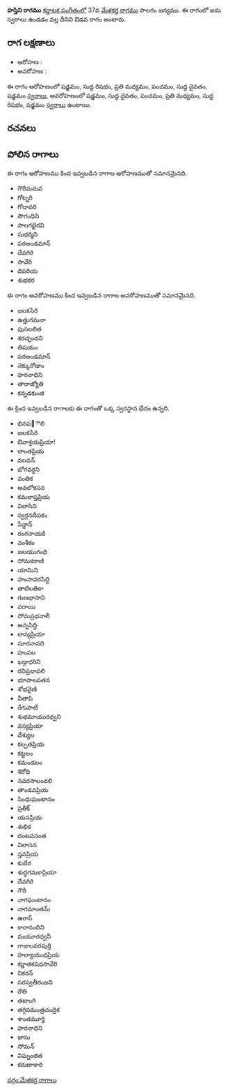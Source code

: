 {{Infobox ragam
	| name          	= హస్తిని
	| synonym	    	= 
	| mela          	= 
	| chakra        	= 
	| janaka        	= 
	| type          	= ఔడవ
	| arohanam      	= {{svaraC|S|R1|M2|P|D1|S'}} 
	| avarohanam    	= {{svaraC|S'|D1|P|M2|R1|S}}
	| jeeva         	=
	| chhaya        	=
	| nyasa         	=
	| vishesha      	= 
	| equivalent  		= 
}}
{{కర్ణాటక సంగీత రాగాలు}}
'''హస్తిని రాగము''' [[కర్ణాటక సంగీతం]]లో 37వ [[మేళకర్త రాగము]] సాలగం జన్యము.  ఈ రాగంలో ఐదు స్వరాలు ఉండడం వల్ల దీనిని ఔడవ రాగం అంటారు.


==రాగ లక్షణాలు==


* ఆరోహణ : {{svaraC|S|R1|M2|P|D1|S'}} 
* అవరోహణ : {{svaraC|S'|D1|P|M2|R1|S}}

ఈ రాగం ఆరోహణంలో షడ్జమం, సుద్ద రిషభం, ప్రతి మధ్యమం, పంచమం, సుద్ద దైవతం, షడ్జమం [[స్వరాలు]], అవరోహణంలో షడ్జమం, సుద్ద దైవతం, పంచమం, ప్రతి మధ్యమం, సుద్ద రిషభం, షడ్జమం [[స్వరాలు]] ఉంటాయి.

==రచనలు==



==పోలిన రాగాలు==
ఈ రాగం ఆరోహణము కింద ఇవ్వబడిన రాగాల ఆరోహణముతో సమానమైనది.
* గౌరీమరువ
* గోట్నరి
* గోదావరి
* సౌగంధిని
* సాలగభైరవి
* సుధర్మిని
* పరఅండమాన్
* దేవగిరి
* సావేరి
* దిపరియ
* శుభకర

ఈ రాగం అవరోహణము కింద ఇవ్వబడిన రాగాల అవరోహణముతో సమానమైనది.
* జలకసేరి
* ఉత్తుగమనా
* పుసలలిత
* శరచ్ఛందని
* తిషయం
* పరఅండమాన్
* నెక్కురోడాం
* హరనాధిని
* తారాజ్యోతి
* కన్నడకుంజి

ఈ క్రింద ఇవ్వబడిన రాగాలకు ఈ రాగంతో ఒక్క స్వరస్థాన భేదం ఉన్నది.
* భినప఩ౌలి
* జలకసేరి
* ఔవాశ్రయప్రియా!
* లాంతప్రియ
* వలవన్
* భోగవర్ధని
* వంతిక
* అవలోకసన
* కమలాప్తప్రియ
* విలాసిని
* స్వర్గనదీపకం
* సేన్దాన్
* రంగనాయకి
* వంశీకం
* జలయుగంధి
* సోమకరాణి
* యామిని
* హంసావరసిద్ధి
* తాటిలతికా
* గుణభాసాని
* పరాయి
* సోమప్రభవాలీ
* అన్నసిద్ధి
* లాస్యప్రియా
* సూరనానది
* హంసల
* ఖడ్గాధరిని
* రవిప్రభావలి
* భూపాలపతన
* శోభవైణి
* వీతాపి
* రేగుపాటీ
* శుభమాయురధ్వని
* వస్యప్రియా
* దేశ్యుల
* కల్పతప్రియ
* కట్టలం
* కమండలం
* శిరోధి
* నవరసాలందలి
* తాండవప్రియ
* సింధుఘంటానం
* ప్రతీక్
* యసప్రియ
* శుభిక
* దంటవసంత
* విలాసన
* స్తవప్రియ
* కుబేర
* శుద్ధగమకాప్రియా
* దేవగిరి
* గౌరీ
* నాగఘంటానం
* నాగమాంతమ్
* ఉరాన్
* కారానందిని
* మయూరధ్వనీ
* గాజులవరపుర్తి
* హల్యాయుధప్రియ
* కర్ణాతకషధసావేరి
* నికరన్
* సరస్వతీరంజని
* రౌతి
* తటాంగి
* తగ్గివమంత్రచంద్రిక
* శాంతమూర్తి
* హరనాధిని
* జాసు
* సోమన్
* విఘ్నంజిత
* కరుణాకారి



[[వర్గం:మేళకర్త రాగాలు]]
